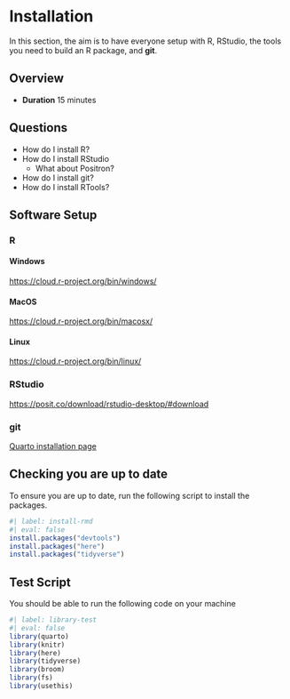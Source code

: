# Installation

In this section, the aim is to have everyone setup with R, RStudio, the tools you need to build an R package, and __git__.

## Overview

* **Duration** 15 minutes

## Questions

* How do I install R?
* How do I install RStudio
  * What about Positron?
* How do I install git?
* How do I install RTools?

## Software Setup

### R

#### Windows

[https://cloud.r-project.org/bin/windows/](https://cloud.r-project.org/bin/windows/)

#### MacOS

[https://cloud.r-project.org/bin/macosx/](https://cloud.r-project.org/bin/macosx/)

#### Linux

[https://cloud.r-project.org/bin/linux/](https://cloud.r-project.org/bin/linux/)

### RStudio

[https://posit.co/download/rstudio-desktop/#download](https://posit.co/download/rstudio-desktop/#download)

### git

[Quarto installation page](https://quarto.org/docs/get-started/)

## Checking you are up to date

To ensure you are up to date, run the following script to install the packages.

```r
#| label: install-rmd
#| eval: false
install.packages("devtools")
install.packages("here")
install.packages("tidyverse")
```


## Test Script

You should be able to run the following code on your machine

```r
#| label: library-test
#| eval: false
library(quarto)
library(knitr)
library(here)
library(tidyverse)
library(broom)
library(fs)
library(usethis)
```
